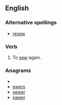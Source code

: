==English==

===Alternative spellings===
* [[resew]]

===Verb===
{{en-verb|re-sews|re-sewing|re-sewed|re-sewn}}

# To [[sew]] again.

===Anagrams===
* {{alphagram|eersw}}
* [[ewers#English|ewers]]
* [[sewer#English|sewer]]
* [[sweer#English|sweer]]